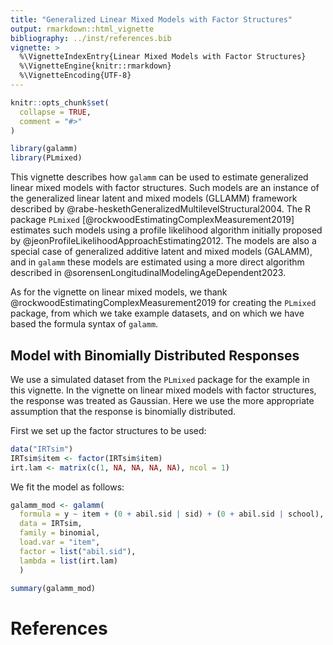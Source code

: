 ```yaml
---
title: "Generalized Linear Mixed Models with Factor Structures"
output: rmarkdown::html_vignette
bibliography: ../inst/references.bib
vignette: >
  %\VignetteIndexEntry{Linear Mixed Models with Factor Structures}
  %\VignetteEngine{knitr::rmarkdown}
  %\VignetteEncoding{UTF-8}
---
```


```r
knitr::opts_chunk$set(
  collapse = TRUE,
  comment = "#>"
)
```

```r
library(galamm)
library(PLmixed)
```

This vignette describes how `galamm` can be used to estimate generalized linear mixed models with factor structures. Such models are an instance of the generalized linear latent and mixed models (GLLAMM) framework described by @rabe-heskethGeneralizedMultilevelStructural2004. The R package `PLmixed` [@rockwoodEstimatingComplexMeasurement2019] estimates such models using a profile likelihood algorithm initially proposed by @jeonProfileLikelihoodApproachEstimating2012. The models are also a special case of generalized additive latent and mixed models (GALAMM), and in `galamm` these models are estimated using a more direct algorithm described in @sorensenLongitudinalModelingAgeDependent2023.

As for the vignette on linear mixed models, we thank @rockwoodEstimatingComplexMeasurement2019 for creating the `PLmixed` package, from which we take example datasets, and on which we have based the formula syntax of `galamm`.

## Model with Binomially Distributed Responses

We use a simulated dataset from the `PLmixed` package for the example in this vignette. In the vignette on linear mixed models with factor structures, the response was treated as Gaussian. Here we use the more appropriate assumption that the response is binomially distributed.

First we set up the factor structures to be used:

```r
data("IRTsim")
IRTsim$item <- factor(IRTsim$item)
irt.lam <- matrix(c(1, NA, NA, NA, NA), ncol = 1)
```

We fit the model as follows:

```r
galamm_mod <- galamm(
  formula = y ~ item + (0 + abil.sid | sid) + (0 + abil.sid | school),
  data = IRTsim, 
  family = binomial,
  load.var = "item", 
  factor = list("abil.sid"), 
  lambda = list(irt.lam)
  )

summary(galamm_mod)
```




# References
